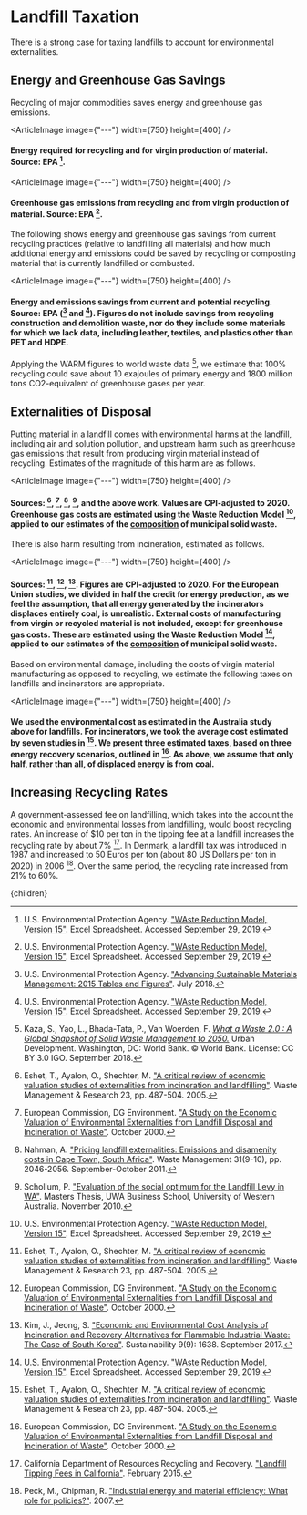 


# Landfill Taxation

There is a strong case for taxing landfills to account for environmental externalities.


## Energy and Greenhouse Gas Savings
Recycling of major commodities saves energy and greenhouse gas emissions.

<ArticleImage image={"---"} width={750} height={400} />
#### Energy required for recycling and for virgin production of material. Source: EPA [^12].

<ArticleImage image={"---"} width={750} height={400} />
#### Greenhouse gas emissions from recycling and from virgin production of material. Source: EPA [^12].

The following shows energy and greenhouse gas savings from current recycling practices (relative to landfilling all materials) and how much additional energy and emissions could be saved by recycling or composting material that is currently landfilled or combusted.

<ArticleImage image={"---"} width={750} height={400} />
#### Energy and emissions savings from current and potential recycling. Source: EPA ([^11] and [^12]). Figures do not include savings from recycling construction and demolition waste, nor do they include some materials for which we lack data, including leather, textiles, and plastics other than PET and HDPE.

Applying the WARM figures to world waste data [^5], we estimate that 100% recycling could save about 10 exajoules of primary energy and 1800 million tons CO2-equivalent of greenhouse gases per year.

## Externalities of Disposal
Putting material in a landfill comes with environmental harms at the landfill, including air and solution pollution, and upstream harm such as greenhouse gas emissions that result from producing virgin material instead of recycling. Estimates of the magnitude of this harm are as follows.

<ArticleImage image={"---"} width={750} height={400} />
#### Sources: [^3], [^4], [^7], [^10], and the above work. Values are CPI-adjusted to 2020. Greenhouse gas costs are estimated using the Waste Reduction Model [^12], applied to our estimates of the [composition](http://urbancruiseship.org/solution/waste/waste_composition) of municipal solid waste.

There is also harm resulting from incineration, estimated as follows.

<ArticleImage image={"---"} width={750} height={400} />
#### Sources: [^3], [^4], [^6]. Figures are CPI-adjusted to 2020. For the European Union studies, we divided in half the credit for energy production, as we feel the assumption, that all energy generated by the incinerators displaces entirely coal, is unrealistic. External costs of manufacturing from virgin or recycled material is not included, except for greenhouse gas costs. These are estimated using the Waste Reduction Model [^12], applied to our estimates of the [composition](http://urbancruiseship.org/solution/waste/waste_composition) of municipal solid waste.

Based on environmental damage, including the costs of virgin material manufacturing as opposed to recycling, we estimate the following taxes on landfills and incinerators are appropriate.

<ArticleImage image={"---"} width={750} height={400} />
#### We used the environmental cost as estimated in the Australia study above for landfills. For incinerators, we took the average cost estimated by seven studies in [^3]. We present three estimated taxes, based on three energy recovery scenarios, outlined in [^4]. As above, we assume that only half, rather than all, of displaced energy is from coal.

## Increasing Recycling Rates
A government-assessed fee on landfilling, which takes into the account the economic and environmental losses from landfilling, would boost recycling rates. An increase of $10 per ton in the tipping fee at a landfill increases the recycling rate by about 7% [^1]. In Denmark, a landfill tax was introduced in 1987 and increased to 50 Euros per ton (about 80 US Dollars per ton in 2020) in 2006 [^8]. Over the same period, the recycling rate increased from 21% to 60%.

<LandfillTaxSolution />

[^1]: California Department of Resources Recycling and Recovery. ["Landfill Tipping Fees in California"](http://www.calrecycle.ca.gov/publications/Documents/1520%5C20151520.pdf). February 2015.

[^2]: ECOTEC Research & Consulting. ["Study on the Economic and Environmental Implications of the Use of Environmental Taxes and Charges in the European Union and its Member States"](https://ec.europa.eu/environment/enveco/taxation/pdf/ch10_landfill.pdf). Chapter 10: Landfill Taxes. April 2001.

[^3]: Eshet, T., Ayalon, O., Shechter, M. ["A critical review of economic valuation studies of externalities from incineration and landfilling"](https://journals.sagepub.com/doi/abs/10.1177/0734242x05060966). Waste Management & Research 23, pp. 487-504. 2005.

[^4]: European Commission, DG Environment. ["A Study on the Economic Valuation of Environmental Externalities from Landfill Disposal and Incineration of Waste"](https://ec.europa.eu/environment/enveco/waste/pdf/cowi_ext_from_landfill.pdf). October 2000.

[^5]: Kaza, S., Yao, L., Bhada-Tata, P., Van Woerden, F. [*What a Waste 2.0 : A Global Snapshot of Solid Waste Management to 2050.*](https://openknowledge.worldbank.org/handle/10986/30317) Urban Development. Washington, DC: World Bank. © World Bank. License: CC BY 3.0 IGO. September 2018.

[^6]: Kim, J., Jeong, S. ["Economic and Environmental Cost Analysis of Incineration and Recovery Alternatives for Flammable Industrial Waste: The Case of South Korea"](https://www.mdpi.com/2071-1050/9/9/1638/htm). Sustainability 9(9): 1638. September 2017.

[^7]: Nahman, A. ["Pricing landfill externalities: Emissions and disamenity costs in Cape Town, South Africa"](https://www.sciencedirect.com/science/article/abs/pii/S0956053X11002571). Waste Management 31(9-10), pp. 2046-2056. September-October 2011.

[^8]: Peck, M., Chipman, R. ["Industrial energy and material efficiency: What role for policies?"](http://www.un.org/esa/sustdev/publications/industrial_development/3_2.pdf). 2007.

[^9]: politics.co.uk. ["Landfill - How Does it Work? What is the Landfill Tax?"](https://www.politics.co.uk/reference/landfill-tax/). 2022.

[^10]: Schollum, P. ["Evaluation of the social optimum for the Landfill Levy in WA"](http://www.wasteauthority.wa.gov.au/media/files/documents/Social_Optimum_for_Landfill_Levy_in_WA.pdf). Masters Thesis, UWA Business School, University of Western Australia. November 2010.

[^11]: U.S. Environmental Protection Agency. ["Advancing Sustainable Materials Management: 2015 Tables and Figures"](https://www.epa.gov/facts-and-figures-about-materials-waste-and-recycling/advancing-sustainable-materials-management). July 2018.

[^12]: U.S. Environmental Protection Agency. ["WAste Reduction Model, Version 15"](https://www.epa.gov/warm). Excel Spreadsheet. Accessed September 29, 2019.

  <Article 
    focusAreaUrl={focusAreaUrl} 
    hierarchy={hierarchy} 
    site={site}
  >
    {children}
  </Article>